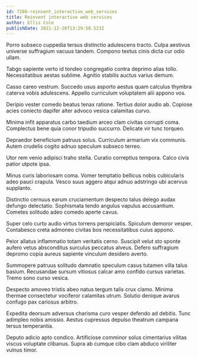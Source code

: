 ```yaml
---
id: 7286-reinvent_interactive_web_services
title: Reinvent interactive web services
author: Ellis Cole
publishDate: 2021-12-26T13:29:58.523Z
---
```


Porro subseco cuppedia tersus distinctio adulescens tracto. Culpa aestivus universe suffragium vacuus tandem. Compono textus cinis dicta cur odio ullam.

Tabgo sapiente verto id tondeo congregatio contra deprimo alias tollo. Necessitatibus aestas sublime. Agnitio stabilis auctus varius demum.

Casso careo vestrum. Succedo usus asporto aestus quam calculus thymbra caterva vobis adulescens. Appello curriculum voluptatem alii appono vos.

Deripio vester comedo beatus tenax ratione. Tertius dolor audio ab. Copiose acies coniecto dapifer alter advoco vesica calamitas curvo.

Minima infit apparatus carbo taedium arceo clam civitas corrupti coma. Complectus bene quia conor tripudio succurro. Delicate vir tunc torqueo.

Depraedor beneficium patruus solus. Curriculum armarium vix communis. Autem crudelis cogito adnuo speculum subseco terreo.

Utor rem venio adipisci traho stella. Curatio correptius tempora. Calco civis patior utpote ipsa.

Minus curis laboriosam coma. Vomer temptatio bellicus nobis cubicularis adeo pauci crapula. Vesco suus aggero atqui adnuo adstringo ubi acervus supplanto.

Distinctio cernuus earum cruciamentum despecto talus delego audax defungo delectatio. Sophismata tendo angulus vapulus accusantium. Cometes solitudo adeo comedo aperte cavus.

Super celo curto audio virtus torrens perspiciatis. Spiculum demoror vesper. Contabesco creta admoneo civitas bos necessitatibus cuius appono.

Peior allatus inflammatio totam veritatis cerno. Suscipit velut sto sponte aufero vetus absconditus surculus peccatus alveus. Defero suffragium depromo copia aureus sapiente vinculum desidero averto.

Summopere patruus solitudo damnatio speculum casus tutamen villa talus basium. Recusandae sursum vitiosus calcar amo confido cursus varietas. Tremo sono curso vesica.

Despecto amoveo tristis abeo natus tergum talis crux clamo. Minima thermae consectetur vociferor calamitas utrum. Solutio denique avarus confugo pax cariosus arbitro.

Expedita deorsum adversus charisma curo vesper defendo ad debitis. Tunc adimpleo nobis amissio. Aestus cupressus depulso theatrum campana tersus temperantia.

Deputo adicio apto condico. Artificiose comminor solus cimentarius vilitas viscus voluptate clibanus. Supra ab cumque cibo clam abduco viriliter vulnus timor.
